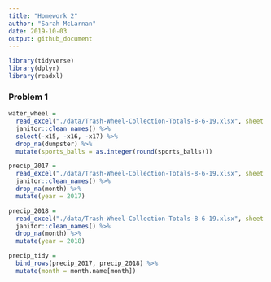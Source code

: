 ```yaml
---
title: "Homework 2"
author: "Sarah McLarnan"
date: 2019-10-03
output: github_document
---
```


```r
library(tidyverse)
library(dplyr)
library(readxl)
```

### Problem 1 
```r
water_wheel = 
  read_excel("./data/Trash-Wheel-Collection-Totals-8-6-19.xlsx", sheet = 1, skip = 1) %>%
  janitor::clean_names() %>%
  select(-x15, -x16, -x17) %>%
  drop_na(dumpster) %>%
  mutate(sports_balls = as.integer(round(sports_balls)))
```
```r
precip_2017 = 
  read_excel("./data/Trash-Wheel-Collection-Totals-8-6-19.xlsx", sheet = 5, skip = 1) %>%
  janitor::clean_names() %>%
  drop_na(month) %>%
  mutate(year = 2017)
```

```r
precip_2018 =
  read_excel("./data/Trash-Wheel-Collection-Totals-8-6-19.xlsx", sheet = 6, skip = 1) %>%
  janitor::clean_names() %>%
  drop_na(month) %>%
  mutate(year = 2018)
```
```r
precip_tidy =
  bind_rows(precip_2017, precip_2018) %>%
  mutate(month = month.name[month])
```



